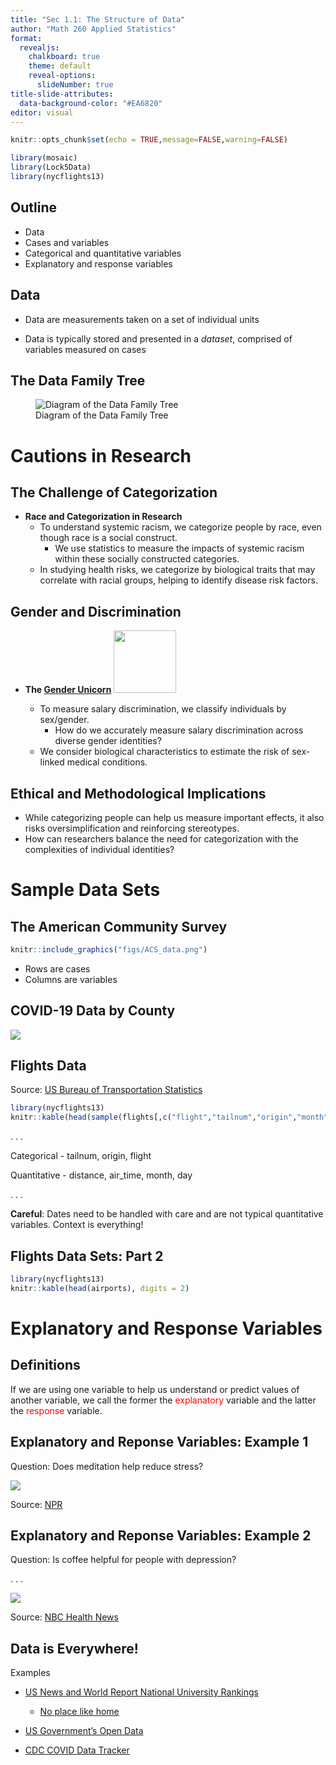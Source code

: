```yaml
---
title: "Sec 1.1: The Structure of Data"
author: "Math 260 Applied Statistics"
format:
  revealjs:
    chalkboard: true
    theme: default
    reveal-options:
      slideNumber: true
title-slide-attributes:
  data-background-color: "#EA6820"
editor: visual
---
```


```r
knitr::opts_chunk$set(echo = TRUE,message=FALSE,warning=FALSE)
```

```r
library(mosaic)
library(Lock5Data)
library(nycflights13)
```

## Outline

-   Data
-   Cases and variables
-   Categorical and quantitative variables
-   Explanatory and response variables

## Data

-   Data are measurements taken on a set of individual units

-   Data is typically stored and presented in a *dataset*, comprised of variables measured on cases

## The Data Family Tree

![Diagram of the Data Family Tree](figs/data_family_tree.png)

# Cautions in Research

## The Challenge of Categorization

-   **Race and Categorization in Research**
    -   To understand systemic racism, we categorize people by race, even though race is a social construct.
        -   We use statistics to measure the impacts of systemic racism within these socially constructed categories.
    -   In studying health risks, we categorize by biological traits that may correlate with racial groups, helping to identify disease risk factors.



## Gender and Discrimination

-   **The [Gender Unicorn](https://www.transhealthsa.com/wp-content/uploads/2017/05/The-Gender-Unicorn.pdf)** 
![](images/clipboard-1506884744.png){.absolute top="0" right="0" width="100"}

    -   To measure salary discrimination, we classify individuals by sex/gender.
        -   How do we accurately measure salary discrimination across diverse gender identities?
    -   We consider biological characteristics to estimate the risk of sex-linked medical conditions.



## Ethical and Methodological Implications

-   While categorizing people can help us measure important effects, it also risks oversimplification and reinforcing stereotypes.
-   How can researchers balance the need for categorization with the complexities of individual identities?

# Sample Data Sets

## The American Community Survey {.smaller}

```r
knitr::include_graphics("figs/ACS_data.png")
```

-   Rows are cases
-   Columns are variables

## COVID-19 Data by County

![](figs/covid-19_mich_data.png)

## Flights Data {.smaller}

Source: [US Bureau of Transportation Statistics](https://www.transtats.bts.gov/ONTIME/Index.aspx)

```r
library(nycflights13)
knitr::kable(head(sample(flights[,c("flight","tailnum","origin","month","day","distance","air_time")],orig.ids=FALSE)))
```

. . .

Categorical - tailnum, origin, flight

Quantitative - distance, air_time, month, day

. . .

**Careful**: Dates need to be handled with care and are not typical quantitative variables. Context is everything!

## Flights Data Sets: Part 2 {.smaller}

```r
library(nycflights13)
knitr::kable(head(airports), digits = 2)
```

# Explanatory and Response Variables

## Definitions

If we are using one variable to help us understand or predict values of another variable, we call the former the [explanatory]{style="color:red;"} variable and the latter the [response]{style="color:red;"} variable.

## Explanatory and Reponse Variables: Example 1

Question: Does meditation help reduce stress?

![](https://media.npr.org/assets/img/2014/01/07/mindfulness_wide-b20c3525971d5796eba9ad993463fffe8faf2bcb-s1500-c85.jpg)

Source: [NPR](https://www.npr.org/sections/health-shots/2014/01/07/260470831/mindfulness-meditation-can-help-relieve-anxiety-and-depression)

## Explanatory and Reponse Variables: Example 2

Question: Is coffee helpful for people with depression?

. . .

![](figs/coffee_article.png)

Source: [NBC Health News](https://www.nbcnews.com/health/health-news/coffee-can-cut-depression-risk-women-flna1c9453823)

## Data is Everywhere!

Examples

-   [US News and World Report National University Rankings](https://www.usnews.com/best-colleges/rankings/national-liberal-arts-colleges)

    -   [No place like home](https://www.usnews.com/best-colleges/kalamazoo-college-2275)

-   [US Government's Open Data](http://www.data.gov/)

-   [CDC COVID Data Tracker](https://www.cdc.gov/covid-data-tracker/#cases/)
